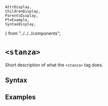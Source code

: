     AttrDisplay,
    ChildrenDisplay,
    ParentsDisplay,
    PtxExample,
    SyntaxDisplay,
} from "../../../components";

# `<stanza>`

Short description of what the `<stanza>` tag does.

## Syntax

<SyntaxDisplay name="stanza" />

## Examples

    